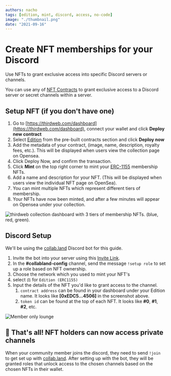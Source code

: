 ```yaml
---
authors: nacho
tags: [edition, mint, discord, access, no-code]
image: "./thumbnail.png"
date: "2021-09-16"
---
```


# Create NFT memberships for your Discord

Use NFTs to grant exclusive access into specific Discord servers or channels.

<!-- truncate -->

You can use any of [NFT Contracts](/pre-built-contracts/nfts) to grant exclusive access to a Discord server or secret channels within a server.

## Setup NFT (if you don't have one)

1. Go to [https://thirdweb.com/dashboard](https://thirdweb.com/dashboard), connect your wallet and click **Deploy new contract**
2. Select [Edition](/pre-built-contracts/edition) from the pre-built contracts section and click **Deploy now**
3. Add the metadata of your contract, (image, name, description, royalty fees, etc.). This will be displayed when users view the collection page on Opensea.
4. Click Deploy Now, and confirm the transaction.
5. Click **Mint** on the top right corner to mint your [ERC-1155](https://eips.ethereum.org/EIPS/eip-1155) membership NFTs.
6. Add a name and description for your NFT. (This will be displayed when users view the individual NFT page on OpenSea).
7. You can mint multiple NFTs which represent different tiers of membership.
8. Your NFTs have now been minted, and after a few minutes will appear on Opensea under your collection.

![thirdweb collection dashboard with 3 tiers of membership NFTs. (blue, red, green).](./gated-nft.png)

## Discord Setup

We'll be using the [collab.land](https://collab.land) Discord bot for this guide.

1. Invite the bot into your server using this [Invite Link](https://discord.com/oauth2/authorize?client_id=704521096837464076&scope=bot&permissions=8).
2. In the **#collabland-config** channel, send the message `!setup role` to set up a role based on NFT ownership.
3. Choose the network which you used to mint your NFT's
4. select ⚖️ for `Edition (ERC1155)`
5. Input the details of the NFT you'd like to grant access to the channel.
   1. `contract address` can be found in your dashboard under your Edition name. It looks like **[0xEDC5...4506]** in the screenshot above.
   2. `token id` can be found at the top of each NFT. It looks like **#0**, **#1**, **#2**, etc.

![Member only lounge](./membership-nft-discord-example.png)

## 🎊 That's all! NFT holders can now access private channels

When your community member joins the discord, they need to send `!join` to get set up with [collab.land](https://collab.land).
After setting up with the bot, they will be granted roles that unlock access to the chosen channels based on the chosen NFTs in their wallet.

